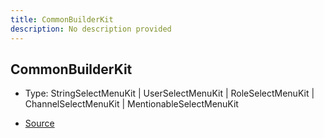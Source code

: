 ```yaml
---
title: CommonBuilderKit
description: No description provided
---
```


## CommonBuilderKit

- Type: StringSelectMenuKit \| UserSelectMenuKit \| RoleSelectMenuKit \| ChannelSelectMenuKit \| MentionableSelectMenuKit

- [Source](https://github.com/underctrl-io/commandkit/blob/98b939d6fdf8beaae597b4dc0351a139da52ee8d/packages/commandkit/src/components/v1/select-menu/SelectMenu.ts#L44)